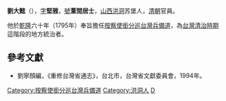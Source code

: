 '''劉大懿'''（{{bd|1756年||1823年||catIdx=L劉}}），[[表字|字]]'''堅雅'''，[[號|號]]'''葦間居士'''，[[山西|山西]][[洪洞|洪洞]]苏堡人，[[清朝|清朝]]官員。

他於[[乾隆|乾隆]]六十年（1795年）奉旨擔任[[按察使銜分巡台灣兵備道|按察使銜分巡台灣兵備道]]，為[[台灣清治時期|台灣清治時期]]這階段的地方統治者。

{{start box}}
{{s-before|[[楊廷理|楊廷理]]}}
{{s-title|[[按察使銜分巡台灣兵備道|按察使銜分巡台灣兵備道]]|1795年上任}}
{{s-after|[[季學錦|季學錦]]}}
{{end box}}
==參考文獻==
*劉寧顏編，《重修台灣省通志》，台北市，台灣省文獻委員會，1994年。

{{臺灣統治者}}

[[Category:按察使銜分巡台灣兵備道|Category:按察使銜分巡台灣兵備道]]
[[Category:洪洞人|Category:洪洞人]]
[[Category:劉姓|D]]